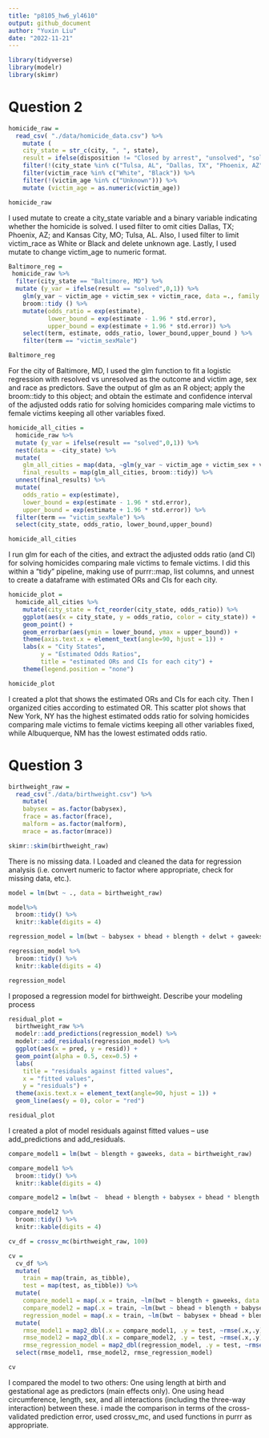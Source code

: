 ```yaml
---
title: "p8105_hw6_yl4610"
output: github_document
author: "Yuxin Liu"
date: "2022-11-21"
---
```


```r
library(tidyverse)
library(modelr)
library(skimr)
```

# Question 2
```r
homicide_raw = 
  read_csv( "./data/homicide_data.csv") %>% 
    mutate (
    city_state = str_c(city, ", ", state),
    result = ifelse(disposition != "Closed by arrest", "unsolved", "solved")) %>% 
    filter(!(city_state %in% c("Tulsa, AL", "Dallas, TX", "Phoenix, AZ", "Kansas City, MO"))) %>% 
    filter(victim_race %in% c("White", "Black")) %>% 
    filter(!(victim_age %in% c("Unknown"))) %>% 
    mutate (victim_age = as.numeric(victim_age))

homicide_raw 
```
I used mutate to create a city_state variable and a binary variable indicating whether the homicide is solved. I used filter to omit cities Dallas, TX; Phoenix, AZ; and Kansas City, MO; Tulsa, AL. Also, I used filter to limit victim_race as White or Black and delete unknown age. Lastly, I used mutate to change victim_age to numeric format.

```r
Baltimore_reg = 
 homicide_raw %>% 
  filter(city_state == "Baltimore, MD") %>%
  mutate (y_var = ifelse(result == "solved",0,1)) %>% 
    glm(y_var ~ victim_age + victim_sex + victim_race, data =., family = 'binomial'(link='logit')) %>% 
    broom::tidy () %>% 
    mutate(odds_ratio = exp(estimate),
           lower_bound = exp(estimate - 1.96 * std.error),
           upper_bound = exp(estimate + 1.96 * std.error)) %>% 
    select(term, estimate, odds_ratio, lower_bound,upper_bound ) %>% 
    filter(term == "victim_sexMale") 

Baltimore_reg
```
For the city of Baltimore, MD, I used the glm function to fit a logistic regression with resolved vs unresolved as the outcome and victim age, sex and race as predictors. Save the output of glm as an R object; apply the broom::tidy to this object; and obtain the estimate and confidence interval of the adjusted odds ratio for solving homicides comparing male victims to female victims keeping all other variables fixed.

```r
homicide_all_cities = 
  homicide_raw %>% 
  mutate (y_var = ifelse(result == "solved",0,1)) %>%
  nest(data = -city_state) %>% 
  mutate(
    glm_all_cities = map(data, ~glm(y_var ~ victim_age + victim_sex + victim_race, data = ., family = 'binomial'(link='logit'))),
    final_results = map(glm_all_cities, broom::tidy)) %>% 
  unnest(final_results) %>% 
  mutate(
    odds_ratio = exp(estimate),
    lower_bound = exp(estimate - 1.96 * std.error),
    upper_bound = exp(estimate + 1.96 * std.error)) %>% 
  filter(term == "victim_sexMale") %>% 
  select(city_state, odds_ratio, lower_bound,upper_bound) 

homicide_all_cities
```
I run glm for each of the cities, and extract the adjusted odds ratio (and CI) for solving homicides comparing male victims to female victims. I did this within a “tidy” pipeline, making use of purrr::map, list columns, and unnest to create a dataframe with estimated ORs and CIs for each city.

```r
homicide_plot = 
  homicide_all_cities %>% 
    mutate(city_state = fct_reorder(city_state, odds_ratio)) %>% 
    ggplot(aes(x = city_state, y = odds_ratio, color = city_state)) + 
    geom_point() + 
    geom_errorbar(aes(ymin = lower_bound, ymax = upper_bound)) + 
    theme(axis.text.x = element_text(angle=90, hjust = 1)) + 
    labs(x = "City States",
         y = "Estimated Odds Ratios",
         title = "estimated ORs and CIs for each city") +
    theme(legend.position = "none") 

homicide_plot
```

I created a plot that shows the estimated ORs and CIs for each city. Then I organized cities according to estimated OR.
This scatter plot shows that New York, NY has the highest estimated odds ratio for solving homicides comparing male victims to female victims keeping all other variables fixed, while Albuquerque, NM has the lowest estimated odds ratio.

# Question 3 
```r
birthweight_raw = 
  read_csv("./data/birthweight.csv") %>% 
    mutate(
    babysex = as.factor(babysex),
    frace = as.factor(frace),
    malform = as.factor(malform),
    mrace = as.factor(mrace))
```

```r
skimr::skim(birthweight_raw) 
```
There is no missing data.
I Loaded and cleaned the data for regression analysis (i.e. convert numeric to factor where appropriate, check for missing data, etc.).

```r
model = lm(bwt ~ ., data = birthweight_raw) 

model%>%
  broom::tidy() %>% 
  knitr::kable(digits = 4)

regression_model = lm(bwt ~ babysex + bhead + blength + delwt + gaweeks + mheight + mrace + parity + ppwt + smoken, data = birthweight_raw) 

regression_model %>% 
  broom::tidy() %>% 
  knitr::kable(digits = 4)

regression_model
```
I proposed a regression model for birthweight. Describe your modeling process 

```r
residual_plot =
  birthweight_raw %>% 
  modelr::add_predictions(regression_model) %>% 
  modelr::add_residuals(regression_model) %>%
  ggplot(aes(x = pred, y = resid)) + 
  geom_point(alpha = 0.5, cex=0.5) +
  labs(
    title = "residuals against fitted values",
    x = "fitted values",
    y = "residuals") +
  theme(axis.text.x = element_text(angle=90, hjust = 1)) +
  geom_line(aes(y = 0), color = "red") 

residual_plot
```

I created a plot of model residuals against fitted values – use add_predictions and add_residuals.

```r
compare_model1 = lm(bwt ~ blength + gaweeks, data = birthweight_raw) 

compare_model1 %>% 
  broom::tidy() %>% 
  knitr::kable(digits = 4)

compare_model2 = lm(bwt ~  bhead + blength + babysex + bhead * blength + bhead * babysex + blength * babysex + bhead * blength * babysex, data = birthweight_raw) 

compare_model2 %>% 
  broom::tidy() %>% 
  knitr::kable(digits = 4)
```

```r
cv_df = crossv_mc(birthweight_raw, 100)

cv = 
  cv_df %>%
  mutate(
    train = map(train, as_tibble),
    test = map(test, as_tibble)) %>% 
  mutate(
    compare_model1 = map(.x = train, ~lm(bwt ~ blength + gaweeks, data = birthweight_raw)),
    compare_model2 = map(.x = train, ~lm(bwt ~ bhead + blength + babysex + bhead*blength + blength*babysex + bhead*babysex + bhead*blength*babysex, data = birthweight_raw)),
    regression_model = map(.x = train, ~lm(bwt ~ babysex + bhead + blength + delwt + gaweeks + mheight + mrace + parity + ppwt + smoken, data = birthweight_raw))) %>% 
  mutate(
    rmse_model1 = map2_dbl(.x = compare_model1, .y = test, ~rmse(.x,.y)),
    rmse_model2 = map2_dbl(.x = compare_model2, .y = test, ~rmse(.x,.y)),
    rmse_regression_model = map2_dbl(regression_model, .y = test, ~rmse(model = .x, .y))) %>% 
  select(rmse_model1, rmse_model2, rmse_regression_model)

cv
```
I compared the model to two others:
One using length at birth and gestational age as predictors (main effects only). One using head circumference, length, sex, and all interactions (including the three-way interaction) between these. i made the comparison in terms of the cross-validated prediction error, used crossv_mc, and used functions in purrr as appropriate.
